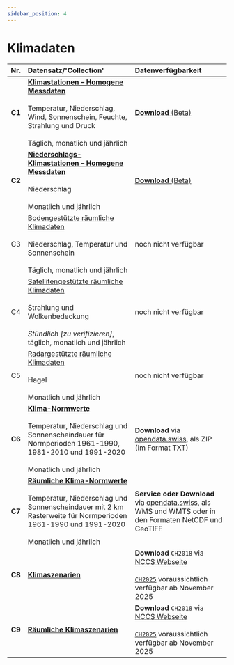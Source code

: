 ```yaml
---
sidebar_position: 4
---
```


# Klimadaten

| Nr.    | Datensatz/'Collection' | Datenverfügbarkeit |
|:------:|:---------|:---------|
| **C1** | [**Klimastationen – Homogene Messdaten**](/c-climate-data/c1-climate-stations_homogeneous) <br></br> Temperatur, Niederschlag, Wind, Sonnenschein, Feuchte, Strahlung und Druck <br></br> Täglich, monatlich und jährlich | [**Download** (Beta)](https://opendatadocs.meteoswiss.ch/c-climate-data/c1-climate-stations_homogeneous#data-download) |
| **C2** | [**Niederschlags-Klimastationen – Homogene Messdaten**](https://opendatadocs.meteoswiss.ch/c-climate-data/c2-climate-percipitation-stations_homogeneous) <br></br> Niederschlag <br></br> Monatlich und jährlich | [**Download** (Beta)](/c-climate-data/c2-climate-percipitation-stations_homogeneous#data-download) |
| C3 | [Bodengestützte räumliche Klimadaten](/c-climate-data/c3-ground-based-climate-data) <br></br> Niederschlag, Temperatur und Sonnenschein <br></br> Täglich, monatlich und jährlich | noch nicht verfügbar |
| C4 | [Satellitengestützte räumliche Klimadaten](/c-climate-data/c4-satellite-based-climate-data) <br></br> Strahlung und Wolkenbedeckung <br></br> *Stündlich [zu verifizieren]*, täglich, monatlich und jährlich | noch nicht verfügbar |
| C5 | [Radargestützte räumliche Klimadaten](/c-climate-data/c5-radar-based-climate-data) <br></br> Hagel <br></br> Monatlich und jährlich | noch nicht verfügbar |
| **C6** | [**Klima-Normwerte**](/c-climate-data/c6-climate-normals) <br></br> Temperatur, Niederschlag und Sonnenscheindauer für Normperioden 1961-1990, 1981-2010 und 1991-2020 <br></br> Monatlich und jährlich | **Download** via [opendata.swiss](https://opendata.swiss/dataset/klimanormwerte), als ZIP (im Format TXT) |
| **C7** | [**Räumliche Klima-Normwerte**](c-climate-data/c7-spatial-climate-normals) <br></br> Temperatur, Niederschlag und Sonnenscheindauer mit 2 km Rasterweite für Normperioden 1961-1990 und 1991-2020 <br></br> Monatlich und jährlich | **Service oder Download** via [opendata.swiss](https://opendata.swiss/de/dataset?q=klimanormwerte&sort=score%20desc%2C%20metadata_modified%20desc&organization=bundesamt-fur-meteorologie-und-klimatologie-meteoschweiz&res_format=SERVICE), als WMS und WMTS oder in den Formaten NetCDF und GeoTIFF |
| **C8** | [**Klimaszenarien**](/c-climate-data/c8-climate-scenarios) | **Download** `CH2018` via [NCCS Webseite](https://www.nccs.admin.ch/nccs/de/home/klimawandel-und-auswirkungen/schweizer-klimaszenarien.html) <br></br> [`CH2025`](https://www.meteoschweiz.admin.ch/ueber-uns/forschung-und-zusammenarbeit/projekte/2023/klima-ch2025.html) voraussichtlich verfügbar ab November 2025 |
| **C9** | [**Räumliche Klimaszenarien**](/c-climate-data/c9-spatial-climate-scenarios) | **Download** `CH2018` via [NCCS Webseite](https://www.nccs.admin.ch/nccs/de/home/klimawandel-und-auswirkungen/schweizer-klimaszenarien.html) <br></br> [`CH2025`](https://www.meteoschweiz.admin.ch/ueber-uns/forschung-und-zusammenarbeit/projekte/2023/klima-ch2025.html) voraussichtlich verfügbar ab November 2025 |
